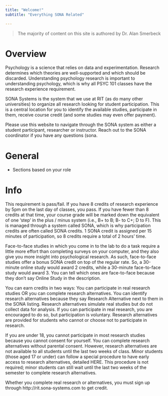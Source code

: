 ```yaml
---
title: "Welcome!"
subtitle: "Everything SONA Related"

---
```

> The majority of content on this site is authored by Dr. Alan Smerbeck


# Overview

Psychology is a science that relies on data and experimentation. Research determines which theories are well-supported and which should be discarded. Understanding psychology research is important to understanding psychology, which is why all PSYC 101 classes have the research experience requirement.

SONA Systems is the system that we use at RIT (as do many other universities) to organize all research looking for student participation. This is a central location for you to identify the available studies, participate in them, receive course credit (and some studies may even offer payment).

Please use this website to navigate through the SONA system as either a student participant, researcher or instructor. Reach out to the SONA coordinator if you have any questions (sona.

# General 

- Sections based on your role

# Info

This requirement is pass/fail. If you have 8 credits of research experience by 5pm on the last day of classes, you pass. If you have fewer than 8 credits at that time, your course grade will be marked down the equivalent of one ‘step’ in the plus / minus system (i.e., B+ to B; B- to C+; D to F). This is managed through a system called SONA, which is why participation credits are often called SONA credits. 1 SONA credit is assigned per 15 minutes of participation, so 8 credits require a total of 2 hours’ time.

Face-to-face studies in which you come in to the lab to do a task require a little more effort than completing surveys on your computer, and they also give you more insight into psychological research. As such, face-to-face studies offer a bonus SONA credit on top of the regular rate. So, a 30-minute online study would award 2 credits, while a 30-minute face-to-face study would award 3. You can tell which ones are face-to-face because they don’t say Online Study in the description.

You can earn credits in two ways: You can participate in real research studies OR you can complete research alternatives. You can identify research alternatives because they say Research Alternative next to them in the SONA listing. Research alternatives simulate real studies but do not collect data for analysis. If you can participate in real research, you are encouraged to do so, but participation is voluntary. Research alternatives are provided for students who cannot or choose not to participate in research.

If you are under 18, you cannot participate in most research studies because you cannot consent for yourself. You can complete research alternatives without parental consent. However, research alternatives are not available to all students until the last two weeks of class. Minor students (those aged 17 or under) can follow a special procedure to have early access to research alternatives, detailed HERE. This procedure is not required; minor students can still wait until the last two weeks of the semester to complete research alternatives.

Whether you complete real research or alternatives, you must sign up through http://rit.sona-systems.com to get credit. 

